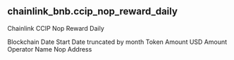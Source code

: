 ## chainlink_bnb.ccip_nop_reward_daily 
Chainlink CCIP Nop Reward Daily


<ParamField path="blockchain">
Blockchain
</ParamField>
<ParamField path="date_start">
Date Start
</ParamField>
<ParamField path="date_month">
Date truncated by month
</ParamField>
<ParamField path="token_amount">
Token Amount
</ParamField>
<ParamField path="usd_amount">
USD Amount
</ParamField>
<ParamField path="operator_name">
Operator Name
</ParamField>
<ParamField path="nop_address">
Nop Address
</ParamField>

